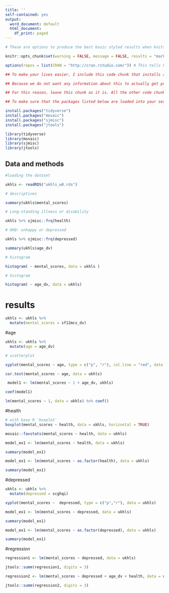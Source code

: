 ```yaml
---
title: ''
self-contained: yes
output:
  word_document: default
  html_document:
    df_print: paged
---
```


```r
# These are options to produce the best basic styled results when knitting to Word documents; Don't delete or change these settings!

knitr::opts_chunk$set(warning = FALSE, message = FALSE, results = "markup", comment = "", size = "footnotesize", render = knitr::normal_print)

options(repos = list(CRAN = "http://cran.rstudio.com/")) # This tells R where to download packages from
```


```r
## To make your lives easier, I include this code chunk that installs and loads all the packages that we have used this semester, and which you may want to use for the assignment

## Because we do not want any information about this to actually get printed into the output document, I have added some options to the code-chunk header above

## For this reason, leave this chunk as it is. All the other code chunks that you will include later should print everything in the output (code and results)

## To make sure that the packages listed below are loaded into your session (so that you can run your code chunks below separately to keep track of your results), run this code chunk first by clicking on the green right-pointing arrow in the top-right corner of this code chunk

install.packages("tidyverse")
install.packages("mosaic")
install.packages("sjmisc")
install.packages("jtools")

library(tidyverse)
library(mosaic)
library(sjmisc)
library(jtools)
```



## Data and methods
```r
#loading the dataset 

ukhls <- readRDS("ukhls_w8.rds")
```


```r
# descriptives

summary(ukhls$mental_scores)
```


```r
# Long-standing illness or disability

ukhls %>% sjmisc::frq(health)
```


```r
# GHQ: unhappy or depressed

ukhls %>% sjmisc::frq(depressed)
```


```r
summary(ukhls$age_dv)
```

```r
# histogram

histogram( ~ mental_scores, data = ukhls )
```


```r
# histogram

histogram( ~ age_dv, data = ukhls)
```

# results


```r
ukhls <- ukhls %>%
  mutate(mental_scores = sf12mcs_dv)
```


#age

```r
ukhls <- ukhls %>%
  mutate(age = age_dv)
```


```r
# scatterplot

xyplot(mental_scores ~ age, type = c("p", "r"), col.line = "red", data = ukhls)
```

```r
cor.test(mental_scores ~ age, data = ukhls)
```


```r

 model1 <- lm(mental_scores ~ 1 + age_dv, ukhls)
```

```r
coef(model1)
```

```r
lm(mental_scores ~ 1, data = ukhls) %>% coef()
```


#health

```r
# with base R 'boxplot'
boxplot(mental_scores ~ health, data = ukhls, horizontal = TRUE)
```

```r
mosaic::favstats(mental_scores ~ health, data = ukhls)
```

```r
model_ex1 <- lm(mental_scores ~ health, data = ukhls)

summary(model_ex1)
```
```r
model_ex1 <- lm(mental_scores ~ as.factor(health), data = ukhls)

summary(model_ex1)
```


#depressed

```r
ukhls <- ukhls %>%
  mutate(depressed = scghqi)
```


```r
xyplot(mental_scores ~  depressed, type = c("p","r"), data = ukhls) 
```


```r
model_ex1 <- lm(mental_scores ~ depressed, data = ukhls)

summary(model_ex1)
```


```r
model_ex1 <- lm(mental_scores ~ as.factor(depressed), data = ukhls)

summary(model_ex1)
```

#regression

```r
regression1 <- lm(mental_scores ~ depressed, data = ukhls)

jtools::summ(regression1, digits = 3)

regression2 <- lm(mental_scores ~ depressed + age_dv + health, data = ukhls)

jtools::summ(regression2, digits = 3)
```



